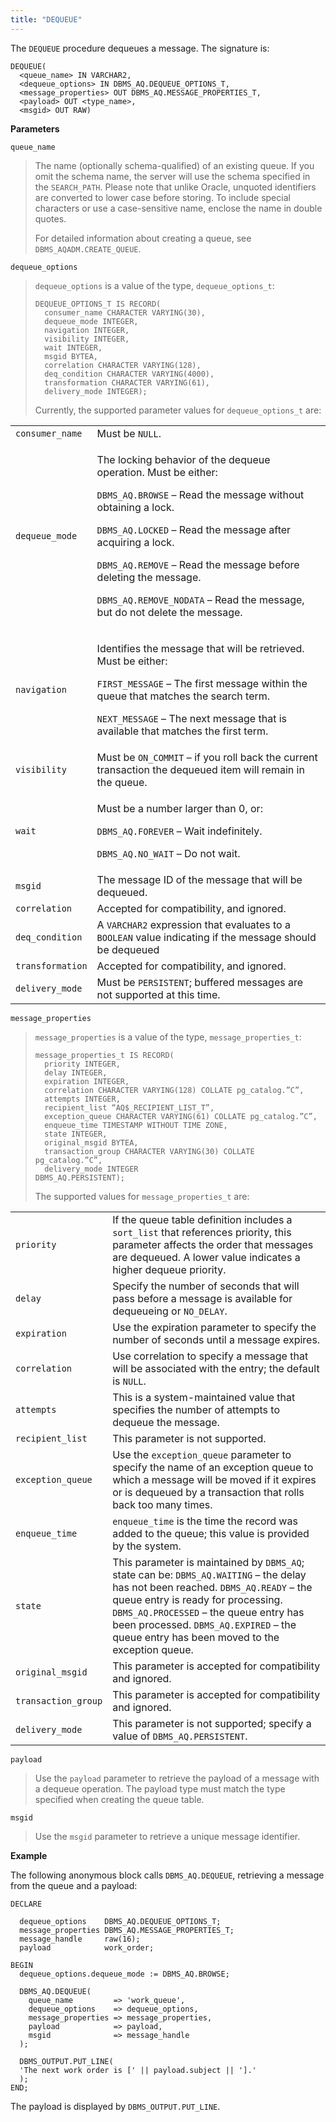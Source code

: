 ```yaml
---
title: "DEQUEUE"
---
```




The `DEQUEUE` procedure dequeues a message. The signature is:

``` text
DEQUEUE(
  <queue_name> IN VARCHAR2,
  <dequeue_options> IN DBMS_AQ.DEQUEUE_OPTIONS_T,
  <message_properties> OUT DBMS_AQ.MESSAGE_PROPERTIES_T,
  <payload> OUT <type_name>,
  <msgid> OUT RAW)
```

**Parameters**

`queue_name`

> The name (optionally schema-qualified) of an existing queue. If you omit the schema name, the server will use the schema specified in the `SEARCH_PATH`. Please note that unlike Oracle, unquoted identifiers are converted to lower case before storing. To include special characters or use a case-sensitive name, enclose the name in double quotes.
>
> For detailed information about creating a queue, see `DBMS_AQADM.CREATE_QUEUE`.

`dequeue_options`

> `dequeue_options` is a value of the type, `dequeue_options_t`:
>
> ``` text
> DEQUEUE_OPTIONS_T IS RECORD(
>   consumer_name CHARACTER VARYING(30),
>   dequeue_mode INTEGER,
>   navigation INTEGER,
>   visibility INTEGER,
>   wait INTEGER,
>   msgid BYTEA,
>   correlation CHARACTER VARYING(128),
>   deq_condition CHARACTER VARYING(4000),
>   transformation CHARACTER VARYING(61),
>   delivery_mode INTEGER);
> ```
>
> Currently, the supported parameter values for `dequeue_options_t` are:

<table><colgroup><col style="width: 14%" /><col style="width: 85%" /></colgroup><tbody><tr class="odd"><td><code>consumer_name</code></td><td>Must be <code>NULL</code>.</td></tr><tr class="even"><td><code>dequeue_mode</code></td><td><p>The locking behavior of the dequeue operation. Must be either:</p><p><code>DBMS_AQ.BROWSE</code> – Read the message without obtaining a lock.</p><p><code>DBMS_AQ.LOCKED</code> – Read the message after acquiring a lock.</p><p><code>DBMS_AQ.REMOVE</code> – Read the message before deleting the message.</p><p><code>DBMS_AQ.REMOVE_NODATA</code> – Read the message, but do not delete the message.</p></td></tr><tr class="odd"><td><code>navigation</code></td><td><p>Identifies the message that will be retrieved. Must be either:</p><p><code>FIRST_MESSAGE</code> – The first message within the queue that matches the search term.</p><p><code>NEXT_MESSAGE</code> – The next message that is available that matches the first term.</p></td></tr><tr class="even"><td><code>visibility</code></td><td>Must be <code>ON_COMMIT</code> – if you roll back the current transaction the dequeued item will remain in the queue.</td></tr><tr class="odd"><td><code>wait</code></td><td><p>Must be a number larger than 0, or:</p><p><code>DBMS_AQ.FOREVER</code> – Wait indefinitely.</p><p><code>DBMS_AQ.NO_WAIT</code> – Do not wait.</p></td></tr><tr class="even"><td><code>msgid</code></td><td>The message ID of the message that will be dequeued.</td></tr><tr class="odd"><td><code>correlation</code></td><td>Accepted for compatibility, and ignored.</td></tr><tr class="even"><td><code>deq_condition</code></td><td>A <code>VARCHAR2</code> expression that evaluates to a <code>BOOLEAN</code> value indicating if the message should be dequeued</td></tr><tr class="odd"><td><code>transformation</code></td><td>Accepted for compatibility, and ignored.</td></tr><tr class="even"><td><code>delivery_mode</code></td><td>Must be <code>PERSISTENT</code>; buffered messages are not supported at this time.</td></tr></tbody></table>

`message_properties`

> `message_properties` is a value of the type, `message_properties_t`:
>
> ``` text
> message_properties_t IS RECORD(
>   priority INTEGER,
>   delay INTEGER,
>   expiration INTEGER,
>   correlation CHARACTER VARYING(128) COLLATE pg_catalog.”C”,
>   attempts INTEGER,
>   recipient_list “AQ$_RECIPIENT_LIST_T”,
>   exception_queue CHARACTER VARYING(61) COLLATE pg_catalog.”C”,
>   enqueue_time TIMESTAMP WITHOUT TIME ZONE,
>   state INTEGER,
>   original_msgid BYTEA,
>   transaction_group CHARACTER VARYING(30) COLLATE pg_catalog.”C”,
>   delivery_mode INTEGER
> DBMS_AQ.PERSISTENT);
> ```
>
> The supported values for `message_properties_t` are:

|                     |                                                                                                                                                                                                                                                                                                              |
|---------------------|--------------------------------------------------------------------------------------------------------------------------------------------------------------------------------------------------------------------------------------------------------------------------------------------------------------|
| `priority`          | If the queue table definition includes a `sort_list` that references priority, this parameter affects the order that messages are dequeued. A lower value indicates a higher dequeue priority.                                                                                                               |
| `delay`             | Specify the number of seconds that will pass before a message is available for dequeueing or `NO_DELAY`.                                                                                                                                                                                                     |
| `expiration`        | Use the expiration parameter to specify the number of seconds until a message expires.                                                                                                                                                                                                                       |
| `correlation`       | Use correlation to specify a message that will be associated with the entry; the default is `NULL`.                                                                                                                                                                                                          |
| `attempts`          | This is a system-maintained value that specifies the number of attempts to dequeue the message.                                                                                                                                                                                                              |
| `recipient_list`    | This parameter is not supported.                                                                                                                                                                                                                                                                             |
| `exception_queue`   | Use the `exception_queue` parameter to specify the name of an exception queue to which a message will be moved if it expires or is dequeued by a transaction that rolls back too many times.                                                                                                                 |
| `enqueue_time`      | `enqueue_time` is the time the record was added to the queue; this value is provided by the system.                                                                                                                                                                                                          |
| `state`             | This parameter is maintained by `DBMS_AQ`; state can be: `DBMS_AQ.WAITING` – the delay has not been reached. `DBMS_AQ.READY` – the queue entry is ready for processing. `DBMS_AQ.PROCESSED` – the queue entry has been processed. `DBMS_AQ.EXPIRED` – the queue entry has been moved to the exception queue. |
| `original_msgid`    | This parameter is accepted for compatibility and ignored.                                                                                                                                                                                                                                                    |
| `transaction_group` | This parameter is accepted for compatibility and ignored.                                                                                                                                                                                                                                                    |
| `delivery_mode`     | This parameter is not supported; specify a value of `DBMS_AQ.PERSISTENT`.                                                                                                                                                                                                                                    |

`payload`

> Use the `payload` parameter to retrieve the payload of a message with a dequeue operation. The payload type must match the type specified when creating the queue table.

`msgid`

> Use the `msgid` parameter to retrieve a unique message identifier.

**Example**

The following anonymous block calls `DBMS_AQ.DEQUEUE`, retrieving a message from the queue and a payload:

``` text
DECLARE

  dequeue_options    DBMS_AQ.DEQUEUE_OPTIONS_T;
  message_properties DBMS_AQ.MESSAGE_PROPERTIES_T;
  message_handle     raw(16);
  payload            work_order;

BEGIN
  dequeue_options.dequeue_mode := DBMS_AQ.BROWSE;

  DBMS_AQ.DEQUEUE(
    queue_name         => 'work_queue',
    dequeue_options    => dequeue_options,
    message_properties => message_properties,
    payload            => payload,
    msgid              => message_handle
  );

  DBMS_OUTPUT.PUT_LINE(
  'The next work order is [' || payload.subject || '].'
  );
END;
```

The payload is displayed by `DBMS_OUTPUT.PUT_LINE`.
